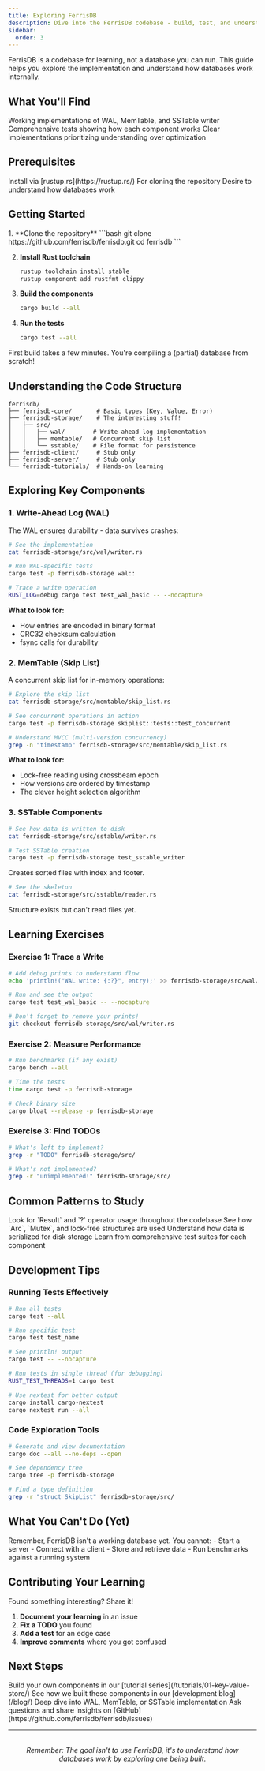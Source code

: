 ```yaml
---
title: Exploring FerrisDB
description: Dive into the FerrisDB codebase - build, test, and understand how databases work
sidebar:
  order: 3
---
```



<Aside type="tip" title="Learning Focus">
  FerrisDB is a codebase for learning, not a database you can run. This guide helps you explore the
  implementation and understand how databases work internally.
</Aside>

## What You'll Find

<CardGrid>
  <Card title="Real Components" icon="puzzle">
    Working implementations of WAL, MemTable, and SSTable writer
  </Card>

<Card title="Test Suite" icon="checkmark">
  Comprehensive tests showing how each component works
</Card>

  <Card title="Learning Code" icon="open-book">
    Clear implementations prioritizing understanding over optimization
  </Card>
</CardGrid>

## Prerequisites

<CardGrid>
  <Card title="Rust 1.81+" icon="seti:rust">
    Install via [rustup.rs](https://rustup.rs/)
  </Card>

<Card title="Git" icon="github">
  For cloning the repository
</Card>

  <Card title="Curiosity" icon="telescope">
    Desire to understand how databases work
  </Card>
</CardGrid>

## Getting Started

<Steps>
1. **Clone the repository**
   ```bash
   git clone https://github.com/ferrisdb/ferrisdb.git
   cd ferrisdb
   ```

2. **Install Rust toolchain**

   ```bash
   rustup toolchain install stable
   rustup component add rustfmt clippy
   ```

3. **Build the components**

   ```bash
   cargo build --all
   ```

4. **Run the tests**
   ```bash
   cargo test --all
   ```
</Steps>

<Aside type="note">
  First build takes a few minutes. You're compiling a (partial) database from scratch!
</Aside>

## Understanding the Code Structure

```text
ferrisdb/
├── ferrisdb-core/       # Basic types (Key, Value, Error)
├── ferrisdb-storage/    # The interesting stuff!
│   ├── src/
│   │   ├── wal/        # Write-ahead log implementation
│   │   ├── memtable/   # Concurrent skip list
│   │   └── sstable/    # File format for persistence
├── ferrisdb-client/     # Stub only
├── ferrisdb-server/     # Stub only
└── ferrisdb-tutorials/  # Hands-on learning
```

## Exploring Key Components

### 1. Write-Ahead Log (WAL)

<Badge text="FULLY IMPLEMENTED" variant="success" />

The WAL ensures durability - data survives crashes:

```bash
# See the implementation
cat ferrisdb-storage/src/wal/writer.rs

# Run WAL-specific tests
cargo test -p ferrisdb-storage wal::

# Trace a write operation
RUST_LOG=debug cargo test test_wal_basic -- --nocapture
```

**What to look for:**

- How entries are encoded in binary format
- CRC32 checksum calculation
- fsync calls for durability

### 2. MemTable (Skip List)

<Badge text="FULLY IMPLEMENTED" variant="success" />

A concurrent skip list for in-memory operations:

```bash
# Explore the skip list
cat ferrisdb-storage/src/memtable/skip_list.rs

# See concurrent operations in action
cargo test -p ferrisdb-storage skiplist::tests::test_concurrent

# Understand MVCC (multi-version concurrency)
grep -n "timestamp" ferrisdb-storage/src/memtable/skip_list.rs
```

**What to look for:**

- Lock-free reading using crossbeam epoch
- How versions are ordered by timestamp
- The clever height selection algorithm

### 3. SSTable Components

<Tabs>
  <TabItem label="Writer ✅">

<Badge text="IMPLEMENTED" variant="success" />

```bash
# See how data is written to disk
cat ferrisdb-storage/src/sstable/writer.rs

# Test SSTable creation
cargo test -p ferrisdb-storage test_sstable_writer
```

Creates sorted files with index and footer.

  </TabItem>

  <TabItem label="Reader ❌">

<Badge text="NOT IMPLEMENTED" variant="danger" />

```bash
# See the skeleton
cat ferrisdb-storage/src/sstable/reader.rs
```

Structure exists but can't read files yet.

  </TabItem>
</Tabs>

## Learning Exercises

### Exercise 1: Trace a Write

```bash
# Add debug prints to understand flow
echo 'println!("WAL write: {:?}", entry);' >> ferrisdb-storage/src/wal/writer.rs

# Run and see the output
cargo test test_wal_basic -- --nocapture

# Don't forget to remove your prints!
git checkout ferrisdb-storage/src/wal/writer.rs
```

### Exercise 2: Measure Performance

```bash
# Run benchmarks (if any exist)
cargo bench --all

# Time the tests
time cargo test -p ferrisdb-storage

# Check binary size
cargo bloat --release -p ferrisdb-storage
```

### Exercise 3: Find TODOs

```bash
# What's left to implement?
grep -r "TODO" ferrisdb-storage/src/

# What's not implemented?
grep -r "unimplemented!" ferrisdb-storage/src/
```

## Common Patterns to Study

<CardGrid>
  <Card title="Error Handling" icon="warning">
    Look for `Result<T>` and `?` operator usage throughout the codebase
  </Card>

<Card title="Concurrency" icon="puzzle">
  See how `Arc`, `Mutex`, and lock-free structures are used
</Card>

<Card title="Binary Encoding" icon="document">
  Understand how data is serialized for disk storage
</Card>

  <Card title="Testing Patterns" icon="checkmark">
    Learn from comprehensive test suites for each component
  </Card>
</CardGrid>

## Development Tips

### Running Tests Effectively

```bash
# Run all tests
cargo test --all

# Run specific test
cargo test test_name

# See println! output
cargo test -- --nocapture

# Run tests in single thread (for debugging)
RUST_TEST_THREADS=1 cargo test

# Use nextest for better output
cargo install cargo-nextest
cargo nextest run --all
```

### Code Exploration Tools

```bash
# Generate and view documentation
cargo doc --all --no-deps --open

# See dependency tree
cargo tree -p ferrisdb-storage

# Find a type definition
grep -r "struct SkipList" ferrisdb-storage/src/
```

## What You Can't Do (Yet)

<Aside type="caution">
  Remember, FerrisDB isn't a working database yet. You cannot: - Start a server - Connect with a
  client - Store and retrieve data - Run benchmarks against a running system
</Aside>

## Contributing Your Learning

Found something interesting? Share it!

1. **Document your learning** in an issue
2. **Fix a TODO** you found
3. **Add a test** for an edge case
4. **Improve comments** where you got confused

## Next Steps

<CardGrid>
  <Card title="Start Tutorial" icon="rocket">
    Build your own components in our [tutorial series](/tutorials/01-key-value-store/)
  </Card>

<Card title="Read the Blog" icon="pencil">
  See how we built these components in our [development blog](/blog/)
</Card>

<Card title="Pick a Component" icon="magnifier">
  Deep dive into WAL, MemTable, or SSTable implementation
</Card>

  <Card title="Join Discussion" icon="comment">
    Ask questions and share insights on [GitHub](https://github.com/ferrisdb/ferrisdb/issues)
  </Card>
</CardGrid>

---

<p style="text-align: center; margin-top: 2rem;">
  <em>
    Remember: The goal isn't to use FerrisDB, it's to understand how databases work by exploring one
    being built.
  </em>
</p>
